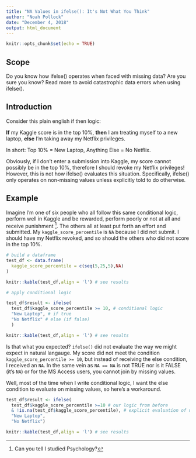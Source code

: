 ```yaml
---
title: "NA Values in ifelse(): It's Not What You Think"
author: "Noah Pollock"
date: "December 4, 2018"
output: html_document
---
```


```r
knitr::opts_chunk$set(echo = TRUE)
```

## Scope
Do you know how ifelse() operates when faced with missing data? Are you sure you know? Read more to avoid catastrophic data errors when using ifelse().

## Introduction
Consider this plain english if then logic: 

**If** my Kaggle score is in the top 10%, **then** I am treating myself to a new laptop, **else** I'm taking away my Netflix privileges.

In short: Top 10% = New Laptop, Anything Else = No Netflix.

Obviously, if I don't enter a submission into Kaggle, my score cannot possibly be in the top 10%, therefore I should revoke my Netflix privileges! However, this is not how ifelse() evaluates this situation. Specifically, ifelse() only operates on non-missing values unless explicitly told to do otherwise.

## Example
Imagine I'm one of six people who all follow this same conditional logic, perform well in Kaggle and be rewarded, perform poorly or not at all and receive punishment [^1]. The others all at least put forth an effort and submitted. My `kaggle_score_percentile` is `NA` because I did not submit. I should have my Netflix revoked, and so should the others who did not score in the top 10%.

[^1]: Can you tell I studied Psychology?


```r
# build a dataframe
test_df <- data.frame(
  kaggle_score_percentile = c(seq(5,25,5),NA)
)

knitr::kable(test_df,align = 'l') # see results

# apply conditional logic

test_df$result <- ifelse(
  test_df$kaggle_score_percentile >= 10, # conditional logic
  "New Laptop", # if true
  "No Netflix" # else (if false)
  ) 

knitr::kable(test_df,align = 'l') # see results

```

Is that what you expected? `ifelse()` did not evaluate the way we might expect in natural langauge. My score did not meet the condition `kaggle_score_percentile >= 10`, but instead of receiving the else condition, I received an `NA`. In the same vein as `NA == NA` is not TRUE nor is it FALSE (it's `NA`) or for the MS Access users, you cannot join by missing values. 

Well, most of the time when I write conditional logic, I want the else condition to evaluate on missing values, so here's a workaround.

```r

test_df$result <- ifelse(
  test_df$kaggle_score_percentile >=10 # our logic from before
  & !is.na(test_df$kaggle_score_percentile), # explicit evaluation of na values
  "New Laptop",
  "No Netflix")

knitr::kable(test_df,align = 'l') # see results

```
